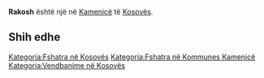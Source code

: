 {{Fshat në 
 | Emri                = Rakosh
 | EmriAlt                = 
 | NAME_SHORT_FORM=      
 | NAME_GENERIC=      
 | NAME_SORT_NAME_RO=      RAKOSH
 | FULL_NAME_RO = Rakosh
 | FULL_NAME_ND_RO=Rakosh
 | SORT_NAME_RG=RAKOSH
 | FULL_NAME_RG=Rakosh
 | FULL_NAME_ND_RG=Rakosh
 | SRP_NAME_SHORT_FORM=      
 | SRP_NAME_GENERIC=      
 | SRP_NAME_SORT_NAME_RO=      
 | SRP_FULL_NAME_RO = 
 | SRP_FULL_NAME_ND_RO=
 | SRP_SORT_NAME_RG=
 | SRP_FULL_NAME_RG=
 | SRP_FULL_NAME_ND_RG=
 | Emri (Rasa dhanore) = 
 | Figura              = 
 | Shteti              = Kosovo
 | Komuna              = Kamenicë
 | Kodi postar         = 
 | Sipërfaqja          = 

 | Popullsia           = 

 | Regj. i popullsisë  = 
 | Dend. e popullsisë  = 
 | Faqja zyrtare       = 
 <!--- Koordinatat ----> 
 | Gjerësia            = 42.786111
 | Gjatësia            = 20.604722
 | Lartësia            = 
}}
'''Rakosh''' është një [[]] në [[Kamenicë]] të [[Kosovës]].

<!-- == Gjeografia == -->
<!-- == Historia == -->
<!-- == Demografia == -->
== Shih edhe ==
{{Komuna Kamenicë}}
{{Kosovo-Administrata-Cung}}

[[Kategoria:Fshatra në Kosovës]]
[[Kategoria:Fshatra në Kommunes Kamenicë]]
[[Kategoria:Vendbanime në Kosovës]]